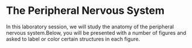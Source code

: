 # The Peripheral Nervous System

In this laboratory session, we will study the anatomy of the peripheral nervous system.Below, you will be presented with a number of figures and asked to label or color certain structures in each figure.


